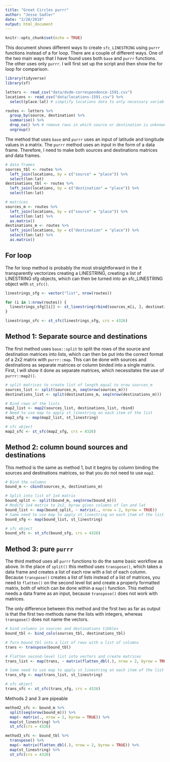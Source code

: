 ```yaml
---
title: "Great Circles purrr"
author: "Jesse Sadler"
date: "2/28/2018"
output: html_document
---
```


```r
knitr::opts_chunk$set(echo = TRUE)
```

This document shows different ways to create `sfc_LINESTRING` using `purrr` functions instead of a for loop. There are a couple of different ways. One of the two main ways that I have found uses both `base` and `purrr` functions. The other uses only `purrr`. I will first set up the script and then show the for loop for comparison.

```r
library(tidyverse)
library(sf)

letters <- read_csv("data/dvdm-correspondence-1591.csv")
locations <- read_csv("data/locations-1591.csv") %>% 
  select(place:lat) # simplify locations data to only necessary variables

routes <- letters %>%
  group_by(source, destination) %>% 
  summarise() %>% 
  drop_na() %>% # remove rows in which source or destination is unknown
  ungroup()
```

The method that uses `base` and `purrr` uses an input of latitude and longitude values in a matrix. The `purrr` method uses an input in the form of a data frame. Therefore, I need to make both sources and destinations matrices and data frames.

```r
# data frames
sources_tbl <- routes %>% 
  left_join(locations, by = c("source" = "place")) %>% 
  select(lon:lat)
destinations_tbl <- routes %>% 
  left_join(locations, by = c("destination" = "place")) %>% 
  select(lon:lat)

# matrices
sources_m <- routes %>% 
  left_join(locations, by = c("source" = "place")) %>% 
  select(lon:lat) %>% 
  as.matrix()
destinations_m <- routes %>% 
  left_join(locations, by = c("destination" = "place")) %>% 
  select(lon:lat) %>% 
  as.matrix()
```

## For loop
The for loop method is probably the most straightforward in the it transparently vectorizes creating a LINESTRING, creating a list of LINESTRING sfg objects, which can then be turned into an sfc_LINESTRING object with `st_sfc()`.

```r
linestrings_sfg <- vector("list", nrow(routes))

for (i in 1:nrow(routes)) {
  linestrings_sfg[[i]] <- st_linestring(rbind(sources_m[i, ], destinations_m[i, ]))
}

linestrings_sfc <- st_sfc(linestrings_sfg, crs = 4326)
```

## Method 1: Separate source and destinations
The first method uses `base::split` to split the rows of the source and destination matrices into lists, which can then be put into the correct format of a 2x2 matrix with `purrr::map`. This can be done with sources and destinations as separate matrices or column binded into a single matrix. First, I will show it done as separate matrices, which necessitates the use of `purrr::map2()`.

```r
# split matrices to create list of length equal to nrow sources_m
sources_list <- split(sources_m, seq(nrow(sources_m)))
destinations_list <- split(destinations_m, seq(nrow(destinations_m)))

# Bind rows of the lists
map2_list <- map2(sources_list, destinations_list, rbind)
# Need to use map to apply st_linestring on each item of the list
map2_sfg <- map(map2_list, st_linestring)

# sfc object
map2_sfc <- st_sfc(map2_sfg, crs = 4326)
```

## Method 2: column bound sources and destinations
This method is the same as method 1, but it begins by column binding the sources and destinations matrices, so that you do not need to use `map2`.

```r
# Bind the columns
bound_m <- cbind(sources_m, destinations_m)

# Split into list of 1x4 matrix
bound_split <- split(bound_m, seq(nrow(bound_m)))
# Modify 1x4 matrix to 2x2, byrow gives columns of lon and lat
bound_list <- map(bound_split, ~ matrix(., nrow = 2, byrow = TRUE))
# Same need to use map to apply st_linestring on each item of the list
bound_sfg <- map(bound_list, st_linestring)

# sfc object
bound_sfc <- st_sfc(bound_sfg, crs = 4326)
```

## Method 3: pure `purrr`
The third method uses all `purrr` functions to do the same basic workflow as above. In the place of `split()` this method uses `transpose()`, which takes a data frame and creates a list of each row with a list of each column. Because `transpose()` creates a list of lists instead of a list of matrices, you need to `flatten()` on the second level list and create a properly formatted matrix, both of which can be done within a `map()` function. This method needs a data frame as an input, because `transpose()` does not work with matrices.

The only difference between this method and the first two as far as output is that the first two methods name the lists with integers, whereas `transpose()` does not name the vectors.

```r
# bind columns in sources and destinations tibbles
bound_tbl <- bind_cols(sources_tbl, destinations_tbl)

# Turn bound_tbl into a list of rows with a list of columns
trans <- transpose(bound_tbl)

# Flatten second-level list into vectors and create matrices
trans_list <- map(trans, ~ matrix(flatten_dbl(.), nrow = 2, byrow = TRUE))

# Same need to use map to apply st_linestring on each item of the list
trans_sfg <- map(trans_list, st_linestring)

# sfc object
trans_sfc <- st_sfc(trans_sfg, crs = 4326)
```

Methods 2 and 3 are pipeable

```r
method2_sfc <- bound_m %>% 
  split(seq(nrow(bound_m))) %>% 
  map(~ matrix(., nrow = 2, byrow = TRUE)) %>% 
  map(st_linestring) %>% 
  st_sfc(crs = 4326)

method3_sfc <- bound_tbl %>% 
  transpose() %>% 
  map(~ matrix(flatten_dbl(.), nrow = 2, byrow = TRUE)) %>% 
  map(st_linestring) %>% 
  st_sfc(crs = 4326)
```

